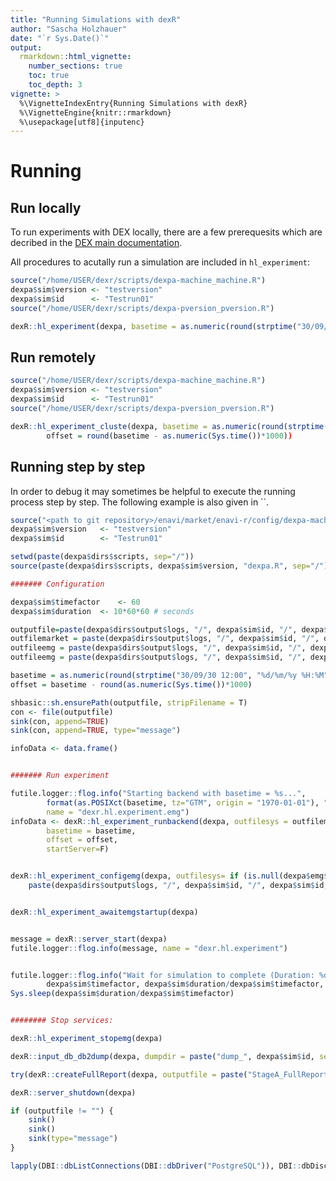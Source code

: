 ```yaml
---
title: "Running Simulations with dexR"
author: "Sascha Holzhauer"
date: "`r Sys.Date()`"
output: 
  rmarkdown::html_vignette:
    number_sections: true
    toc: true
    toc_depth: 3
vignette: >
  %\VignetteIndexEntry{Running Simulations with dexR}
  %\VignetteEngine{knitr::rmarkdown}
  %\usepackage[utf8]{inputenc}
---
```



# Running

## Run locally

To run experiments with DEX locally, there are a few prerequesits which are decribed in the [DEX main documentation](https://gyges.iee.fraunhofer.de/doc/market.html#installation-and-configuration).

All procedures to acutally run a simulation are included in `hl_experiment`:

```r
source("/home/USER/dexr/scripts/dexpa-machine_machine.R")
dexpa$sim$version <- "testversion"	
dexpa$sim$id 	  <- "Testrun01"
source("/home/USER/dexr/scripts/dexpa-pversion_pversion.R")

dexR::hl_experiment(dexpa, basetime = as.numeric(round(strptime("30/09/19 12:00", "%d/%m/%y %H:%M"),"mins"))*1000)
```

## Run remotely

```r
source("/home/USER/dexr/scripts/dexpa-machine_machine.R")
dexpa$sim$version <- "testversion"	
dexpa$sim$id 	  <- "Testrun01"
source("/home/USER/dexr/scripts/dexpa-pversion_pversion.R")

dexR::hl_experiment_cluste(dexpa, basetime = as.numeric(round(strptime("30/09/19 12:00", "%d/%m/%y %H:%M"),"mins"))*1000),
		offset = round(basetime - as.numeric(Sys.time())*1000))
```


## Running step by step

In order to debug it may sometimes be helpful to execute the running process step by step. The following example is also given in ``.

```r
source("<path to git repository>/enavi/market/enavi-r/config/dexpa-machine_T460s.R")
dexpa$sim$version 	<- "testversion"	
dexpa$sim$id 		<- "Testrun01"

setwd(paste(dexpa$dirs$scripts, sep="/"))
source(paste(dexpa$dirs$scripts, dexpa$sim$version, "dexpa.R", sep="/"))

####### Configuration

dexpa$sim$timefactor	<- 60
dexpa$sim$duration	<- 10*60*60 # seconds

outputfile=paste(dexpa$dirs$output$logs, "/", dexpa$sim$id, "/", dexpa$sim$id, ".log", sep="")
outfilemarket = paste(dexpa$dirs$output$logs, "/", dexpa$sim$id, "/", dexpa$sim$id, "_market.log", sep="")
outfileemg = paste(dexpa$dirs$output$logs, "/", dexpa$sim$id, "/", dexpa$sim$id, "_emg.log", sep="")
outfileemg = paste(dexpa$dirs$output$logs, "/", dexpa$sim$id, "/", dexpa$sim$id, "_emg.log", sep="")

basetime = as.numeric(round(strptime("30/09/30 12:00", "%d/%m/%y %H:%M"),"mins"))*1000
offset = basetime - round(as.numeric(Sys.time())*1000)

shbasic::sh.ensurePath(outputfile, stripFilename = T)
con <- file(outputfile)
sink(con, append=TRUE)
sink(con, append=TRUE, type="message")

infoData <- data.frame()


####### Run experiment

futile.logger::flog.info("Starting backend with basetime = %s...", 
		format(as.POSIXct(basetime, tz="GTM", origin = "1970-01-01"), "%d/%m/%y %H:%M:%S"),,
		name = "dexr.hl.experiment.emg")
infoData <- dexR::hl_experiment_runbackend(dexpa, outfilesys = outfilemarket, 
		basetime = basetime, 
		offset = offset, 
		startServer=F)


dexR::hl_experiment_configemg(dexpa, outfilesys= if (is.null(dexpa$emg$emgconfigoutput)) "" else 
	paste(dexpa$dirs$output$logs, "/", dexpa$sim$id, "/", dexpa$sim$id, "_", dexpa$emg$emgconfigoutput, ".log", sep=""))


dexR::hl_experiment_awaitemgstartup(dexpa)


message = dexR::server_start(dexpa)
futile.logger::flog.info(message, name = "dexr.hl.experiment")	


futile.logger::flog.info("Wait for simulation to complete (Duration: %d / factor: %d = %d", dexpa$sim$duration, 
		dexpa$sim$timefactor, dexpa$sim$duration/dexpa$sim$timefactor, name = "dexr.hl.experiment")
Sys.sleep(dexpa$sim$duration/dexpa$sim$timefactor)


######## Stop services:

dexR::hl_experiment_stopemg(dexpa)

dexR::input_db_db2dump(dexpa, dumpdir = paste("dump_", dexpa$sim$id, sep=""))

try(dexR::createFullReport(dexpa, outputfile = paste("StageA_FullReport_", dexpa$sim$id, ".pdf", sep="")))

dexR::server_shutdown(dexpa)

if (outputfile != "") {
	sink()
	sink()
	sink(type="message")
}

lapply(DBI::dbListConnections(DBI::dbDriver("PostgreSQL")), DBI::dbDisconnect)
```
